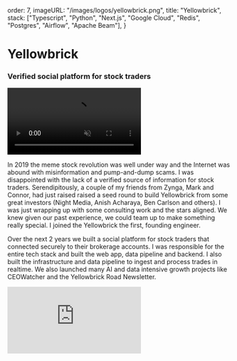 
  order: 7,
  imageURL: "/images/logos/yellowbrick.png",
  title: "Yellowbrick",
  stack: ["Typescript", "Python", "Next.js", "Google Cloud", "Redis", "Postgres", "Airflow", "Apache Beam"],
}


# Yellowbrick

### Verified social platform for stock traders
<ArticleTags tags={metadata.stack} />

<div className="w-full max-w-[50%] lg:max-w-[280px] inline-block float-left" >
  <video
    className="p-0 pt-4 m-0 pr-8 mb-8"
    autoPlay={false} muted loop
    src="/images/resume/yellowbrick.mp4"
    controls={false}
  />
</div>


In 2019 the meme stock revolution was well under way and the Internet was abound with misinformation and pump-and-dump scams. I was disappointed with the lack of a verified source of information for stock traders. Serendipitously, a couple of my friends from Zynga, Mark and Connor, had just raised raised a seed round to build Yellowbrick from some great investors (Night Media, Anish Acharaya, Ben Carlson and others). I was just wrapping up with some consulting work and the stars aligned. We knew given our past experience, we could team up to make something really special. I joined the Yellowbrick the first, founding engineer.

Over the next 2 years we built a social platform for stock traders that connected securely to their brokerage accounts. I was responsible for the entire tech stack and built the web app, data pipeline and backend. I also built the infrastructure and data pipeline to ingest and process trades in realtime. We also launched many AI and data intensive growth projects like CEOWatcher and the Yellowbrick Road Newsletter.

<iframe 
    className="w-full h-full aspect-video max-w-4xl"
    src="https://www.loom.com/embed/6a323f482d5b4cf3b7d8e8938ac67750?sid=471a9beb-df1b-4b2a-98f4-29f6729406d9" frameBorder="0" 
/>

At Yellowbrick, I learned a lot about the stock market and the challenges of building a social platform for traders. I also learned a lot about the importance of owning mission-critical parts of your stack, and how critical data quality and liveness are to fintech applications. Finally, we found how important UX can be and how important it is to win user trust in fintech.

Although we had a core of highly engaged users, we ultimately discovered that social factors were not a major motivator for mostretail investors made decisions. Since we were not able to find the product-market fit we'd initially hoped for, Yellowbrick transitioned away from their social platform and pivoted to a premium AI-powered newsletter. You can subscribe to our newsletter at the link below.

<h4>The Yellowbrick Road Newsletter</h4>

<div className="iframely-embed"><div className="iframely-responsive"  style={{ height:140, paddingBottom:0}}><a href="https://www.newsletter.theyellowbrickroad.email/subscribe" data-iframely-url="//iframely.net/VSdB1iI"></a></div></div><script async src="//iframely.net/embed.js"></script>
<br/>
<div className="iframely-embed"><div className="iframely-responsive" style={{ height:140, paddingBottom:0}}><a href="https://ceowatcher.beehiiv.com/" data-iframely-url="//iframely.net/lL65tjM?card=small"></a></div></div><script async src="//iframely.net/embed.js"></script>


